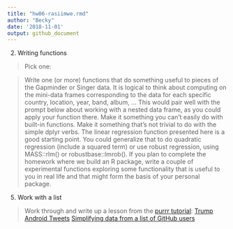 ```yaml
---
title: "hw06-rasiimwe.rmd"
author: "Becky"
date: '2018-11-01'
output: github_document
---
```


2. Writing functions

> Pick one:

> Write one (or more) functions that do something useful to pieces of the Gapminder or Singer data. It is logical to think about computing on the mini-data frames corresponding to the data for each specific country, location, year, band, album, … This would pair well with the prompt below about working with a nested data frame, as you could apply your function there.
> Make it something you can’t easily do with built-in functions. Make it something that’s not trivial to do with the simple dplyr verbs. The linear regression function presented here is a good starting point. You could generalize that to do quadratic regression (include a squared term) or use robust regression, using MASS::rlm() or robustbase::lmrob().
If you plan to complete the homework where we build an R package, write a couple of experimental functions exploring some functionality that is useful to you in real life and that might form the basis of your personal package.


5. Work with a list

> Work through and write up a lesson from the [purrr tutorial](https://jennybc.github.io/purrr-tutorial/index.html):
> [Trump Android Tweets](https://jennybc.github.io/purrr-tutorial/ls08_trump-tweets.html)
> [Simplifying data from a list of GitHub users](https://jennybc.github.io/purrr-tutorial/ls02_map-extraction-advanced.html)